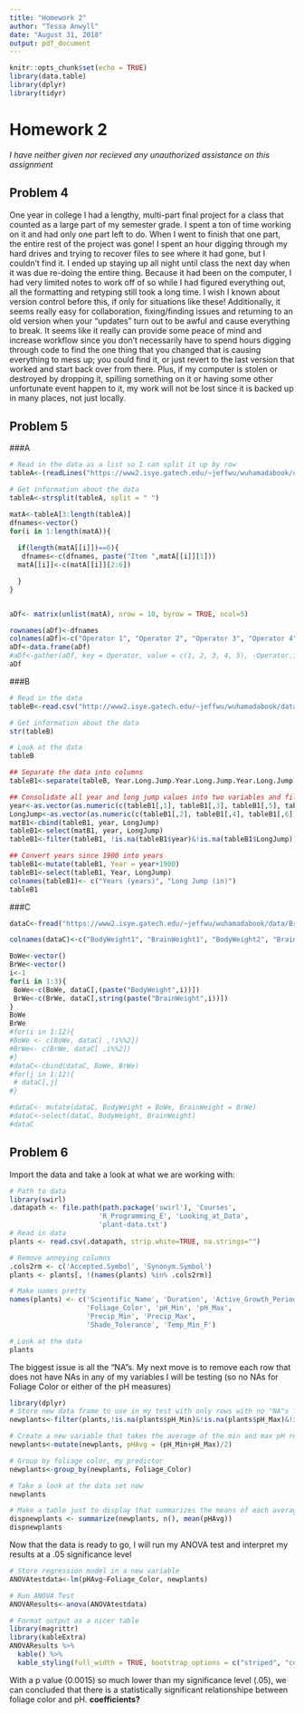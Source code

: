 ```yaml
---
title: "Homework 2"
author: "Tessa Anwyll"
date: "August 31, 2018"
output: pdf_document
---
```


```r
knitr::opts_chunk$set(echo = TRUE)
library(data.table)
library(dplyr)
library(tidyr)
```

# Homework 2
*I have neither given nor recieved any unauthorized assistance on this assignment*

## Problem 4
One year in college I had a lengthy, multi-part final project for a class that counted as a large part of my semester grade. I spent a ton of time working on it and had only one part left to do. When I went to finish that one part, the entire rest of the project was gone! I spent an hour digging through my hard drives and trying to recover files to see where it had gone, but I couldn’t find it. I ended up staying up all night until class the next day when it was due re-doing the entire thing. Because it had been on the computer, I had very limited notes to work off of so while I had figured everything out, all the formatting and retyping still took a long time. I wish I known about version control before this, if only for situations like these! Additionally, it seems really easy for collaboration, fixing/finding issues and returning to an old version when your “updates” turn out to be awful and cause everything to break. It seems like it really can provide some peace of mind and increase workflow since you don’t necessarily have to spend hours digging through code to find the one thing that you changed that is causing everything to mess up; you could find it, or just revert to the last version that worked and start back over from there. Plus, if my computer is stolen or destroyed by dropping it, spilling something on it or having some other unfortunate event happen to it, my work will not be lost since it is backed up in many places, not just locally. 


## Problem 5

###A
```r
# Read in the data as a list so I can split it up by row
tableA<-(readLines("https://www2.isye.gatech.edu/~jeffwu/wuhamadabook/data/Sensory.dat"))

# Get information about the data
tableA<-strsplit(tableA, split = " ")

matA<-tableA[3:length(tableA)]
dfnames<-vector()
for(i in 1:length(matA)){
  
  if(length(matA[[i]])==6){
   dfnames<-c(dfnames, paste("Item ",matA[[i]][1]))
  matA[[i]]<-c(matA[[i]][2:6])

  }
} 


aDf<- matrix(unlist(matA), nrow = 10, byrow = TRUE, ncol=5)

rownames(aDf)<-dfnames
colnames(aDf)<-c("Operator 1", "Operator 2", "Operator 3", "Operator 4", "Operator 5")
aDf<-data.frame(aDf)
#aDf<-gather(aDf, key = Operator, value = c(1, 2, 3, 4, 5), -Operator.1, -Operator.2, -Operator.3, -Operator.4, -Operator.5)
aDf
```

###B
```r
# Read in the data
tableB<-read.csv("http://www2.isye.gatech.edu/~jeffwu/wuhamadabook/data/LongJumpData.dat")

# Get information about the data
str(tableB)

# Look at the data
tableB
```
```r
## Separate the data into columns
tableB1<-separate(tableB, Year.Long.Jump.Year.Long.Jump.Year.Long.Jump.Year.Long.Jump, into = c("Y1", "LJ1", "Y2", "LJ2", "Y3", "LJ3", "Y4", "LJ4"), sep = " ")

## Consolidate all year and long jump values into two variables and filter out NA 
year<-as.vector(as.numeric(c(tableB1[,1], tableB1[,3], tableB1[,5], tableB1[,7])))
LongJump<-as.vector(as.numeric(c(tableB1[,2], tableB1[,4], tableB1[,6], tableB1[,8])))
matB1<-cbind(tableB1, year, LongJump)
tableB1<-select(matB1, year, LongJump)
tableB1<-filter(tableB1, !is.na(tableB1$year)&!is.na(tableB1$LongJump))

## Convert years since 1900 into years 
tableB1<-mutate(tableB1, Year = year+1900)
tableB1<-select(tableB1, Year, LongJump)
colnames(tableB1)<- c("Years (years)", "Long Jump (in)")
tableB1

```


###C
```r
dataC<-fread("https://www2.isye.gatech.edu/~jeffwu/wuhamadabook/data/BrainandBodyWeight.dat")

colnames(dataC)<-c("BodyWeight1", "BrainWeight1", "BodyWeight2", "BrainWeight2", "BodyWeight3", "BrainWeight3", "BodyWeight4", "BrainWeight4", "BodyWeight5", "BrainWeight5", "BodyWeight6", "BrainWeight6")

BoWe<-vector()
BrWe<-vector()
i<-1
for(i in 1:3){
 BoWe<-c(BoWe, dataC[,(paste("BodyWeight",i))])
 BrWe<-c(BrWe, dataC[,string(paste("BrainWeight",i))])
}
BoWe
BrWe
#for(i in 1:12){
#BoWe <- c(BoWe, dataC[ ,!i%%2])
#BrWe<- c(BrWe, dataC[ ,i%%2])
#}
#dataC<-cbind(dataC, BoWe, BrWe)
#for(j in 1:12){
 # dataC[,j]
#}

#dataC<- mutate(dataC, BodyWeight = BoWe, BrainWeight = BrWe)
#dataC<-select(dataC, BodyWeight, BrainWeight)
#dataC
```


## Problem 6

Import the data and take a look at what we are working with:
```r
# Path to data
library(swirl)
.datapath <- file.path(path.package('swirl'), 'Courses',
                      'R_Programming_E', 'Looking_at_Data',
                      'plant-data.txt')
# Read in data
plants <- read.csv(.datapath, strip.white=TRUE, na.strings="")

# Remove annoying columns
.cols2rm <- c('Accepted.Symbol', 'Synonym.Symbol')
plants <- plants[, !(names(plants) %in% .cols2rm)]

# Make names pretty
names(plants) <- c('Scientific_Name', 'Duration', 'Active_Growth_Period',
                   'Foliage_Color', 'pH_Min', 'pH_Max',
                   'Precip_Min', 'Precip_Max',
                   'Shade_Tolerance', 'Temp_Min_F')

```
```r
# Look at the data
plants
```

The biggest issue is all the "NA"s. My next move is to remove each row that does not have NAs in any of my variables I will be testing (so no NAs for Foliage Color or either of the pH measures)


```r
library(dplyr)
# Store new data frame to use in my test with only rows with no "NA"s for my variables of interest
newplants<-filter(plants,!is.na(plants$pH_Min)&!is.na(plants$pH_Max)&!is.na(plants$Foliage_Color))

# Create a new variable that takes the average of the min and max pH reported in the data set
newplants<-mutate(newplants, pHAvg = (pH_Min+pH_Max)/2)

# Group by foliage color, my predictor
newplants<-group_by(newplants, Foliage_Color)

# Take a look at the data set now
newplants

# Make a table just to display that summarizes the means of each average ph and counts for each foliage color
dispnewplants <- summarize(newplants, n(), mean(pHAvg))
dispnewplants

```
Now that the data is ready to go, I will run my ANOVA test and interpret my results at a .05 significance level
```r

# Store regression model in a new variable
ANOVAtestdata<-lm(pHAvg~Foliage_Color, newplants)

# Run ANOVA Test
ANOVAResults<-anova(ANOVAtestdata)

# Format output as a nicer table
library(magrittr)
library(kableExtra)
ANOVAResults %>%
  kable() %>%
  kable_styling(full_width = TRUE, bootstrap_options = c("striped", "condensed"))

```

With a p value (0.0015) so much lower than my significance level (.05), we can concluded that there is a statistically significant relationshipe between foliage color and pH.
**coefficients?**


